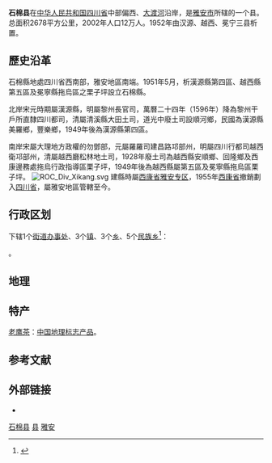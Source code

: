 {{Distinguish|石棉}}
{{Infobox China County
| Photo = Shimian.JPG
| Photoname = 
| Belong = [[四川省|四川省]][[雅安市|雅安市]]
| officerTitle = 县委书记
| officer = 罗刚
| officerTitle2 = 县长
| officer2 = 冯俊涛
}}
'''石棉县'''在[[中华人民共和国|中华人民共和国]][[四川省|四川省]]中部偏西、[[大渡河|大渡河]]沿岸，是[[雅安市|雅安市]]所辖的一个县。总面积2678平方公里，2002年人口12万人。1952年由汉源、越西、冕宁三县析置。

== 歷史沿革 ==
石棉縣地處四川省西南部，雅安地區南端。1951年5月，析漢源縣第四區、越西縣第五區及冕寧縣拖烏區之栗子坪設立石棉縣。

北岸宋元時期屬漢源縣，明屬黎州長官司，萬曆二十四年（1596年）降為黎州干戶所直隸四川都司，清屬清溪縣大田土司，道光中廢土司設順河鄉，民國為漢源縣美羅鄉，豐樂鄉，1949年後為漢源縣第四區。

南岸宋屬大理地方政權的勿鄧部，元屬羅羅司建昌路邛部州，明屬四川行都司越西衛邛部州，清屬越西廳松林地土司，1928年廢土司為越西縣安順鄉、回隆鄉及西康邊務處拖烏行政指導區栗子坪，1949年後為越西縣屬第五區及冕寧縣拖烏區栗子坪。
[[File:ROC_Div_Xikang.svg|thumb]]
建縣時屬[[西康省|西康省]][[雅安专区|雅安专区]]，1955年[[西康省_(中华人民共和国)|西康省]]撤銷劃入[[四川省|四川省]]，屬雅安地區管轄至今。

== 行政区划 ==
{{PAGENAMEBASE}}下辖1个[[街道办事处|街道办事处]]、3个[[行政建制镇|镇]]、3个[[乡_(中华人民共和国)|乡]]、5个[[民族乡|民族乡]]<ref>{{PRC admin/ref sgc|51/18/24}}</ref>：

{{PRC admin/children|51/18/24}}。

== 地理 ==
{{Weather box|width=auto
|collapsed   =  
|open        =  
|metric first=y
|single line=y 
|location =  石棉(1981−2010)
|Jan high C = 12.5
|Feb high C = 15.2
|Mar high C = 19.7
|Apr high C = 24.7
|May high C = 27.2
|Jun high C = 27.7
|Jul high C = 30.3
|Aug high C = 29.9
|Sep high C = 25.8
|Oct high C = 21.3
|Nov high C = 17.8
|Dec high C = 13.5
|year high C = 

|Jan mean C =  8.3
|Feb mean C =  10.5
|Mar mean C =  14.1
|Apr mean C = 18.4
|May mean C = 21.1
|Jun mean C = 22.6
|Jul mean C = 24.5
|Aug mean C = 24.2
|Sep mean C = 21.2
|Oct mean C = 17.4
|Nov mean C = 13.5
|Dec mean C = 9.3
|year mean C =  

|Jan low C =4.8
|Feb low C = 6.7
|Mar low C =9.8
|Apr low C = 13.8
|May low C = 17.0
|Jun low C = 19.1
|Jul low C = 20.9
|Aug low C = 20.7
|Sep low C = 18.3
|Oct low C = 14.9
|Nov low C = 10.7
|Dec low C = 6.2
|year low C =  

| Jan humidity  =	57
| Feb humidity  =	55
| Mar humidity  =	56
| Apr humidity  =	61
| May humidity  =	67
| Jun humidity  =	77
| Jul humidity  =	78
| Aug humidity  =	78
| Sep humidity  =	79
| Oct humidity  =	76
| Nov humidity  =	71
| Dec humidity  =	64
| year humidity  =	

|precipitation colour = green
|Jan precipitation mm =2.0  
|Feb precipitation mm =  6.0
|Mar precipitation mm = 19.7
|Apr precipitation mm =  54.5
|May precipitation mm = 89.6
|Jun precipitation mm =  129.2
|Jul precipitation mm = 180.8
|Aug precipitation mm = 181.5
|Sep precipitation mm =  105.0
|Oct precipitation mm =  32.7
|Nov precipitation mm =  13.0
|Dec precipitation mm =1.6
|source 1 = 中国气象数据网<ref name = Cityintro>{{cite web| url = https://data.cma.cn/data/weatherBk.html| script-title=zh: 石棉- 气象数据 -中国气象数据网| publisher = Weather China| language = zh-cn| access-date = 2012-06-17}}</ref>
}}

==特产==
[[老鹰茶|老鹰茶]]：[[中国地理标志产品|中国地理标志产品]]。

== 参考文献 ==
{{reflist}}

== 外部链接 ==
* {{Official website|http://www.shimian.gov.cn/|name=石棉县人民政府}}

{{石棉县行政区划}}
{{雅安市行政区划}}
{{四川行政区划}}

[[Category:石棉县|]]
[[Category:雅安区县|县]]
[[Category:四川省县份|雅安]]